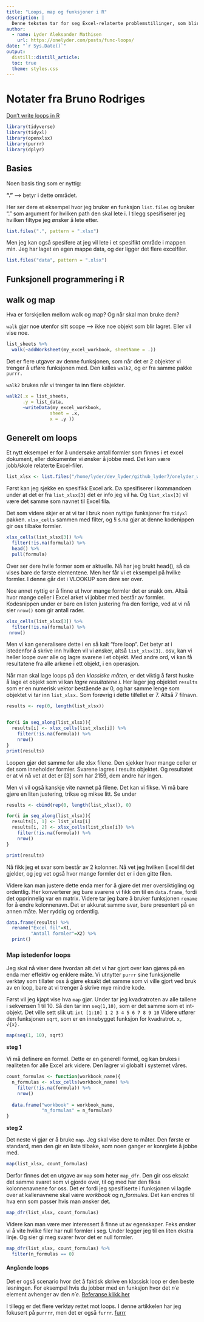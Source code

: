 ```yaml
---
title: "Loops, map og funksjoner i R"
description: | 
  Denne teksten tar for seg Excel-relaterte problemstillinger, som blir løst med R kode. Funksjoner, loops og map blir disktuert og vist eksempler fra.
author: 
  - name: Lyder Aleksander Mathisen
    url: https://onelyder.com/posts/func-loops/
date: "`r Sys.Date()`"
output: 
  distill::distill_article:
  toc: true
  theme: styles.css
---
```


# Notater fra Bruno Rodriges

[Don't write loops in R](https://www.youtube.com/watch?v=3xIKZbZKCWQ&t=0s)

```r
library(tidyverse)
library(tidyxl)
library(openxlsx)
library(purrr)
library(dplyr)
```

## Basies

Noen basis ting som er nyttig:

**"."** ---> betyr i dette området.

Her ser dere et eksempel hvor jeg bruker en funksjon `list.files` og bruker "." som argument for hvilken path den skal lete i.
I tilegg spesifiserer jeg hvilken filtype jeg ønsker å lete etter.

```r
list.files(".", pattern = ".xlsx")
```

Men jeg kan også spesifere at jeg vil lete i et spesifikt område i mappen min.
Jeg har laget en egen mappe data, og der ligger det flere excelfiler.

```r
list.files("data", pattern = ".xlsx")
```

## Funksjonell programmering i R

## walk og map

Hva er forskjellen mellom walk og map?
Og når skal man bruke dem?

`walk` gjør noe utenfor sitt scope --> ikke noe objekt som blir lagret.
Eller vil vise noe.

```r
list_sheets %>% 
  walk(~addWorksheet(my_excel_workbook, sheetName = .))
```

Det er flere utgaver av denne funksjonen, som når det er 2 objekter vi trenger å utføre funksjonen med.
Den kalles `walk2`, og er fra samme pakke `purrr.`

`walk2` brukes når vi trenger ta inn flere objekter.

```r
walk2(.x = list_sheets,
      .y = list_data,
      ~writeData(my_excel_workbook,
                sheet = .x,
                x = .y ))
```

## Generelt om loops

Et nytt eksempel er for å undersøke antall formler som finnes i et excel dokument, eller dokumenter vi ønsker å jobbe med.
Det kan være jobb/skole relaterte Excel-filer.

```r
list_xlsx <- list.files("/home/lyder/dev_lyder/github_lyder7/onelyder_webpage/_posts/loops-r", pattern = ".xlsx")
```

Først kan jeg sjekke en spesifikk Excel ark.
Da spesifiserer i kommandoen under at det er fra `list_xlsx[3]` det er info jeg vil ha.
Og `list_xlsx[3]` vil være det samme som navnet til Excel fila.

Det som videre skjer er at vi tar i bruk noen nyttige funksjoner fra `tidyxl` pakken.
`xlsx_cells` sammen med filter, og !i
s.na gjør at denne kodenippen gir oss tilbake formler.

```r
xlsx_cells(list_xlsx[3]) %>%
  filter(!is.na(formula)) %>% 
  head() %>% 
  pull(formula)
```

Over ser dere hvile former som er aktuelle.
Nå har jeg brukt head(), så da vises bare de første elementene.
Men her får vi et eksempel på hvilke formler.
I denne går det i VLOOKUP som dere ser over.

Noe annet nyttig er å finne ut hvor mange formler det er snakk om.
Altså hvor mange celler i Excel arket vi jobber med består av formler.
Kodesnippen under er bare en listen justering fra den forrige, ved at vi nå sier `nrow()` som gir antall rader.

```r
xlsx_cells(list_xlsx[3]) %>%
  filter(!is.na(formula)) %>% 
 nrow()
```

Men vi kan generalisere dette i en så kalt "fore loop".
Det betyr at i istedenfor å skrive inn hvilken vil vi ønsker, altså `list_xlsx[3]`..
osv, kan vi heller loope over alle og lagre svarene i et objekt.
Med andre ord, vi kan få resultatene fra alle arkene i ett objekt, i en operasjon.

Når man skal lage loops på den *klassiske måten*, er det viktig å først huske å lage et objekt som vi kan *lagre resultatene i*.
Her lager jeg objektet `results` som er en numerisk vektor bestående av 0, og har samme lenge som objektet vi tar inn `list_xlsx.` Som forøvrig i dette tilfellet er 7.
Altså 7 filnavn.

```r
results <- rep(0, length(list_xlsx))


for(i in seq_along(list_xlsx)){
  results[i] <- xlsx_cells(list_xlsx[i]) %>%
    filter(!is.na(formula)) %>% 
    nrow()
}
print(results)
```

Loopen gjør det samme for alle xlsx filene.
Den sjekker hvor mange celler er det som inneholder formler.
Svarene lagres i results objektet.
Og resultatet er at vi nå vet at det er \[3\] som har 2159, dem andre har ingen.

Men vi vil også kanskje vite navnet på filene.
Det kan vi fikse.
Vi må bare gjøre en liten justering, trikse og mikse litt.
Se under

```r
results <- cbind(rep(0, length(list_xlsx)), 0)

for(i in seq_along(list_xlsx)){
  results[i, 1] <- list_xlsx[i]
  results[i, 2] <- xlsx_cells(list_xlsx[i]) %>%
    filter(!is.na(formula)) %>% 
    nrow()
}

print(results)

```

Nå fikk jeg et svar som består av 2 kolonner.
Nå vet jeg hvilken Excel fil det gjelder, og jeg vet også hvor mange formler det er i den gitte filen.

Videre kan man justere dette enda mer for å gjøre det mer oversiktigling og ordentlig.
Her konverterer jeg bare svarene vi fikk om til en `data.frame`, fordi det opprinnelig var en matrix.
Videre tar jeg bare å bruker funksjonen `rename` for å endre kolonnenavn.
Det er akkurat samme svar, bare presentert på en annen måte.
Mer ryddig og ordentlig.

```r
data.frame(results) %>% 
  rename("Excel fil"=X1,
         "Antall formler"=X2) %>% 
  print()
```

### Map istedenfor loops

Jeg skal nå viser dere hvordan alt det vi har gjort over kan gjøres på en enda mer effektiv og enklere måte.
Vi utnytter `purrr` sine funksjonelle verktøy som tillater oss å gjøre eksakt det samme som vi ville gjort ved bruk av en loop, bare at vi trenger å skrive mye mindre kode.

Først vil jeg kjapt vise hva `map` gjør.
Under tar jeg kvadratroten av alle tallene i sekvensen 1 til 10.
Så den tar inn `seq(1,10)`, som er det samme som et int-objekt.
Det ville sett slik ut: `int [1:10] 1 2 3 4 5 6 7 8 9 10` Videre utfører den funksjonen `sqrt`, som er en innebygget funksjon for kvadratrot.
`x, √{x}.`

```r
map(seq(1, 10), sqrt)
```

**steg 1**

Vi må definere en formel.
Dette er en generell formel, og kan brukes i realiteten for alle Excel ark videre.
Den lagrer vi globalt i systemet våres.

```r
count_formulas <- function(workbook_name){
  n_formulas <- xlsx_cells(workbook_name) %>%
    filter(!is.na(formula)) %>% 
    nrow()
  
  data.frame("workbook" = workbook_name,
             "n_formulas" = n_formulas)
}
```

**steg 2**

Det neste vi gjør er å bruke `map`.
Jeg skal vise dere to måter.
Den første er standard, men den gir en liste tilbake, som noen ganger er konrglete å jobbe med.

```r
map(list_xlsx, count_formulas)
```

Derfor finnes det en utgave av `map` som heter `map_dfr`.
Den gir oss eksakt det samme svaret som vi gjorde over, til og med har den fiksa kolonnenavnene for oss.
Det er fordi jeg spesifiserte i funksjonen vi lagde over at kallenavnene skal være *workbook* og *n_formules.* Det kan endres til hva enn som passer hvis man ønsker det.

```r
map_dfr(list_xlsx, count_formulas)
```

Videre kan man være mer interessert å finne ut av egenskaper.
Feks ønsker vi å vite hvilke filer har null formler i seg.
Under legger jeg til en liten ekstra linje.
Og sier gi meg svarer hvor det er null formler.

```r
map_dfr(list_xlsx, count_formulas) %>% 
  filter(n_formulas == 0)
```

#### Angående loops

Det er også scenario hvor det å faktisk skrive en klassisk loop er den beste løsningen.
For eksempel hvis du jobber med en funksjon hvor det *n´e* element avhenger av den *n´e.* [Referanse klikk her](https://www.youtube.com/watch?v=3xIKZbZKCWQ&t=0s)

I tillegg er det flere verktøy rettet mot loops.
I denne artikkelen har jeg fokusert på `purrrr`, men det er også `furrr`.
[furrr](https://furrr.futureverse.org/)
